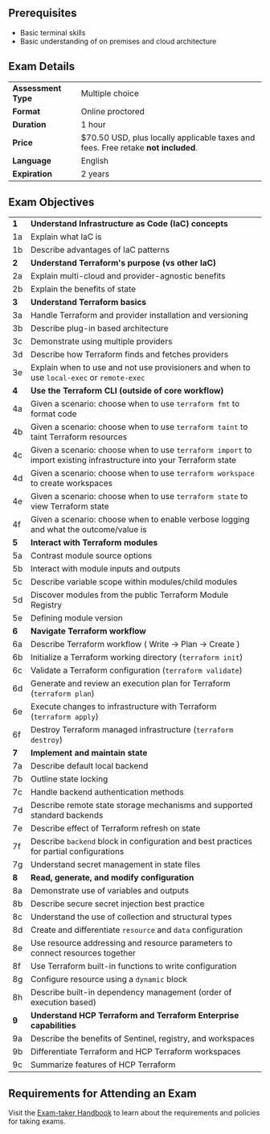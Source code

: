 <!-- Each "## Heading Two" section in this document will be used to populate an FAQ item -->

## Prerequisites

- Basic terminal skills
- Basic understanding of on premises and cloud architecture

## Exam Details

|                     |                                                                                   |
| ------------------- | --------------------------------------------------------------------------------- |
| **Assessment Type** | Multiple choice                                                                   |
| **Format**          | Online proctored                                                                  |
| **Duration**        | 1 hour                                                                            |
| **Price**           | $70.50 USD, plus locally applicable taxes and fees. Free retake **not included**. |
| **Language**        | English                                                                           |
| **Expiration**      | 2 years                                                                           |

## Exam Objectives

|       |                                                                                                                     |
| ----- | ------------------------------------------------------------------------------------------------------------------- |
| **1** | **Understand Infrastructure as Code (IaC) concepts**                                                                |
| 1a    | Explain what IaC is                                                                                                 |
| 1b    | Describe advantages of IaC patterns                                                                                 |
| **2** | **Understand Terraform's purpose (vs other IaC)**                                                                   |
| 2a    | Explain multi-cloud and provider-agnostic benefits                                                                  |
| 2b    | Explain the benefits of state                                                                                       |
| **3** | **Understand Terraform basics**                                                                                     |
| 3a    | Handle Terraform and provider installation and versioning                                                           |
| 3b    | Describe plug-in based architecture                                                                                 |
| 3c    | Demonstrate using multiple providers                                                                                |
| 3d    | Describe how Terraform finds and fetches providers                                                                  |
| 3e    | Explain when to use and not use provisioners and when to use `local-exec` or `remote-exec`                          |
| **4** | **Use the Terraform CLI (outside of core workflow)**                                                                |
| 4a    | Given a scenario: choose when to use `terraform fmt` to format code                                                 |
| 4b    | Given a scenario: choose when to use `terraform taint` to taint Terraform resources                                 |
| 4c    | Given a scenario: choose when to use `terraform import` to import existing infrastructure into your Terraform state |
| 4d    | Given a scenario: choose when to use `terraform workspace` to create workspaces                                     |
| 4e    | Given a scenario: choose when to use `terraform state` to view Terraform state                                      |
| 4f    | Given a scenario: choose when to enable verbose logging and what the outcome/value is                               |
| **5** | **Interact with Terraform modules**                                                                                 |
| 5a    | Contrast module source options                                                                                      |
| 5b    | Interact with module inputs and outputs                                                                             |
| 5c    | Describe variable scope within modules/child modules                                                                |
| 5d    | Discover modules from the public Terraform Module Registry                                                          |
| 5e    | Defining module version                                                                                             |
| **6** | **Navigate Terraform workflow**                                                                                     |
| 6a    | Describe Terraform workflow ( Write -> Plan -> Create )                                                             |
| 6b    | Initialize a Terraform working directory (`terraform init`)                                                         |
| 6c    | Validate a Terraform configuration (`terraform validate`)                                                           |
| 6d    | Generate and review an execution plan for Terraform (`terraform plan`)                                              |
| 6e    | Execute changes to infrastructure with Terraform (`terraform apply`)                                                |
| 6f    | Destroy Terraform managed infrastructure (`terraform destroy`)                                                      |
| **7** | **Implement and maintain state**                                                                                    |
| 7a    | Describe default local backend                                                                                      |
| 7b    | Outline state locking                                                                                               |
| 7c    | Handle backend authentication methods                                                                               |
| 7d    | Describe remote state storage mechanisms and supported standard backends                                            |
| 7e    | Describe effect of Terraform refresh on state                                                                       |
| 7f    | Describe `backend` block in configuration and best practices for partial configurations                             |
| 7g    | Understand secret management in state files                                                                         |
| **8** | **Read, generate, and modify configuration**                                                                        |
| 8a    | Demonstrate use of variables and outputs                                                                            |
| 8b    | Describe secure secret injection best practice                                                                      |
| 8c    | Understand the use of collection and structural types                                                               |
| 8d    | Create and differentiate `resource` and `data` configuration                                                        |
| 8e    | Use resource addressing and resource parameters to connect resources together                                       |
| 8f    | Use Terraform built-in functions to write configuration                                                             |
| 8g    | Configure resource using a `dynamic` block                                                                          |
| 8h    | Describe built-in dependency management (order of execution based)                                                  |
| **9** | **Understand HCP Terraform and Terraform Enterprise capabilities**                                                          |
| 9a    | Describe the benefits of Sentinel, registry, and workspaces                                                         |
| 9b    | Differentiate Terraform and HCP Terraform workspaces                                                    |
| 9c    | Summarize features of HCP Terraform                                                                               |

## Requirements for Attending an Exam

Visit the [Exam-taker Handbook](https://hashicorp-certifications.zendesk.com/hc/en-us/articles/360048211571) to learn about the requirements and policies for taking exams.

